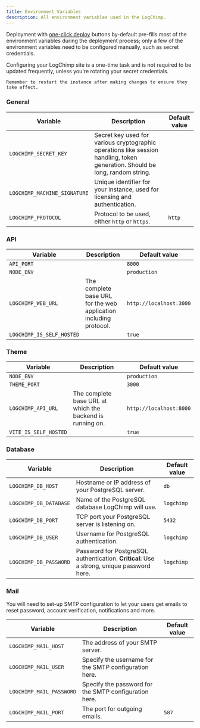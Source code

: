 ```yaml
---
title: Environment Variables
description: All environment variables used in the LogChimp.
---
```


Deployment with [one-click deploy](/docs/install) buttons by-default pre-fills most of the environment variables during the deployment process; only a few of the environment variables need to be configured manually, such as secret credentials.

<Alert type="tip">
	Configuring your LogChimp site is a one-time task and is not required to be updated frequently, unless you're rotating
	your secret credentials.

	Remember to restart the instance after making changes to ensure they take effect.
</Alert>

### General

| Variable                     | Description                                                                                                                  | Default value |
|------------------------------|------------------------------------------------------------------------------------------------------------------------------|---------------|
| `LOGCHIMP_SECRET_KEY`        | Secret key used for various cryptographic operations like session handling, token generation. Should be long, random string. |               |
| `LOGCHIMP_MACHINE_SIGNATURE` | Unique identifier for your instance, used for licensing and authentication.                                                  |               |
| `LOGCHIMP_PROTOCOL`          | Protocol to be used, either `http` or `https`.                                                                               | `http`        |

### API

| Variable                  | Description                                                       | Default value           |
|---------------------------|-------------------------------------------------------------------|-------------------------|
| `API_PORT`                |                                                                   | `8000`                  |
| `NODE_ENV`                |                                                                   | `production`            |
| `LOGCHIMP_WEB_URL`        | The complete base URL for the web application including protocol. | `http://localhost:3000` |
| `LOGCHIMP_IS_SELF_HOSTED` |                                                                   | `true`                  |

### Theme

| Variable              | Description                                               | Default value           |
|-----------------------|-----------------------------------------------------------|-------------------------|
| `NODE_ENV`            |                                                           | `production`            |
| `THEME_PORT`          |                                                           | `3000`                  |
| `LOGCHIMP_API_URL`    | The complete base URL at which the backend is running on. | `http://localhost:8000` |
| `VITE_IS_SELF_HOSTED` |                                                           | `true`                  |

### Database

| Variable               | Description                                                                               | Default value |
|------------------------|-------------------------------------------------------------------------------------------|---------------|
| `LOGCHIMP_DB_HOST`     | Hostname or IP address of your PostgreSQL server.                                         | `db`          |
| `LOGCHIMP_DB_DATABASE` | Name of the PostgreSQL database LogChimp will use.                                        | `logchimp`    |
| `LOGCHIMP_DB_PORT`     | TCP port your PostgreSQL server is listening on.                                          | `5432`        |
| `LOGCHIMP_DB_USER`     | Username for PostgreSQL authentication.                                                   | `logchimp`    |
| `LOGCHIMP_DB_PASSWORD` | Password for PostgreSQL authentication. **Critical:** Use a strong, unique password here. | `logchimp`    |

### Mail

You will need to set-up SMTP configuration to let your users get emails to reset password, account verification, notifications and more.

| Variable                 | Description                                           | Default value |
|--------------------------|-------------------------------------------------------|---------------|
| `LOGCHIMP_MAIL_HOST`     | The address of your SMTP server.                      |               |
| `LOGCHIMP_MAIL_USER`     | Specify the username for the SMTP configuration here. |               |
| `LOGCHIMP_MAIL_PASSWORD` | Specify the password for the SMTP configuration here. |               |
| `LOGCHIMP_MAIL_PORT`     | The port for outgoing emails.                         | `587`         |
